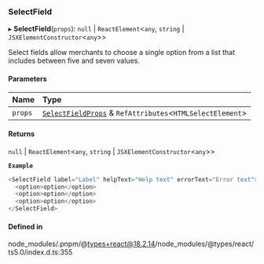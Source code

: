 ### SelectField

▸ **SelectField**(`props`): `null` \| `ReactElement`\<`any`, `string` \| `JSXElementConstructor`\<`any`\>\>

Select fields allow merchants to choose a single option from a list
that includes between five and seven values.

#### Parameters

| Name    | Type                                                                                          |
| :------ | :-------------------------------------------------------------------------------------------- |
| `props` | [`SelectFieldProps`](interfaces/SelectFieldProps.md) & `RefAttributes`\<`HTMLSelectElement`\> |

#### Returns

`null` \| `ReactElement`\<`any`, `string` \| `JSXElementConstructor`\<`any`\>\>

**`Example`**

```ts
<SelectField label="Label" helpText="Help text" errorText="Error text">
  <option>option</option>
  <option>option</option>
  <option>option</option>
</SelectField>
```

#### Defined in

node_modules/.pnpm/@types+react@18.2.14/node_modules/@types/react/ts5.0/index.d.ts:355
